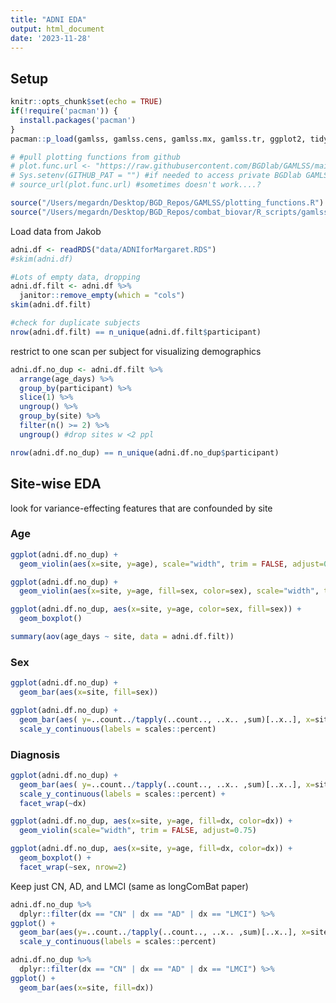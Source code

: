 ```yaml
---
title: "ADNI EDA"
output: html_document
date: '2023-11-28'
---
```


## Setup

```r
knitr::opts_chunk$set(echo = TRUE)
if(!require('pacman')) {
  install.packages('pacman')
}
pacman::p_load(gamlss, gamlss.cens, gamlss.mx, gamlss.tr, ggplot2, tidyverse, ggpubr, skimr, gamlss.data, data.table, nlme, devtools, slider, see)

# #pull plotting functions from github
# plot.func.url <- "https://raw.githubusercontent.com/BGDlab/GAMLSS/main/plotting_functions.R?token=GHSAT0AAAAAACGAYP4HZWCTHACGUM6KG2PSZIQUPBA"
# Sys.setenv(GITHUB_PAT = "") #if needed to access private BGDlab GAMLSS repo
# source_url(plot.func.url) #sometimes doesn't work....?

source("/Users/megardn/Desktop/BGD_Repos/GAMLSS/plotting_functions.R")
source("/Users/megardn/Desktop/BGD_Repos/combat_biovar/R_scripts/gamlss_helper_funs.R")
```

Load data from Jakob
```r
adni.df <- readRDS("data/ADNIforMargaret.RDS")
#skim(adni.df)

#Lots of empty data, dropping
adni.df.filt <- adni.df %>%
  janitor::remove_empty(which = "cols")
skim(adni.df.filt)

#check for duplicate subjects
nrow(adni.df.filt) == n_unique(adni.df.filt$participant)
```

restrict to one scan per subject for visualizing demographics

```r
adni.df.no_dup <- adni.df.filt %>%
  arrange(age_days) %>%
  group_by(participant) %>%
  slice(1) %>%
  ungroup() %>%
  group_by(site) %>%
  filter(n() >= 2) %>%
  ungroup() #drop sites w <2 ppl

nrow(adni.df.no_dup) == n_unique(adni.df.no_dup$participant)
```

## Site-wise EDA

look for variance-effecting features that are confounded by site

### Age

```r
ggplot(adni.df.no_dup) +
  geom_violin(aes(x=site, y=age), scale="width", trim = FALSE, adjust=0.75)
```

```r
ggplot(adni.df.no_dup) +
  geom_violin(aes(x=site, y=age, fill=sex, color=sex), scale="width", trim = FALSE, adjust=0.75)
```

```r
ggplot(adni.df.no_dup, aes(x=site, y=age, color=sex, fill=sex)) + 
  geom_boxplot()
```

```r
summary(aov(age_days ~ site, data = adni.df.filt))
```

### Sex

```r
ggplot(adni.df.no_dup) +
  geom_bar(aes(x=site, fill=sex))
```

```r
ggplot(adni.df.no_dup) +
  geom_bar(aes( y=..count../tapply(..count.., ..x.. ,sum)[..x..], x=site, fill=sex)) + 
  scale_y_continuous(labels = scales::percent)
```

### Diagnosis

```r
ggplot(adni.df.no_dup) +
  geom_bar(aes( y=..count../tapply(..count.., ..x.. ,sum)[..x..], x=site, fill=sex)) + 
  scale_y_continuous(labels = scales::percent) +
  facet_wrap(~dx)
```

```r
ggplot(adni.df.no_dup, aes(x=site, y=age, fill=dx, color=dx)) +
  geom_violin(scale="width", trim = FALSE, adjust=0.75)
```

```r
ggplot(adni.df.no_dup, aes(x=site, y=age, fill=dx, color=dx)) + 
  geom_boxplot() +
  facet_wrap(~sex, nrow=2)
```

Keep just CN, AD, and LMCI (same as longComBat paper)

```r
adni.df.no_dup %>%
  dplyr::filter(dx == "CN" | dx == "AD" | dx == "LMCI") %>%
ggplot() +
  geom_bar(aes(y=..count../tapply(..count.., ..x.. ,sum)[..x..], x=site, fill=dx)) + 
  scale_y_continuous(labels = scales::percent)

adni.df.no_dup %>%
  dplyr::filter(dx == "CN" | dx == "AD" | dx == "LMCI") %>%
ggplot() +
  geom_bar(aes(x=site, fill=dx))
```

